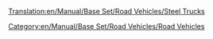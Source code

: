 [[Translation:en/Manual/Base Set/Road Vehicles/Steel Trucks]]

{{en/RoadVehicle|name     = Balogh Steel Truck
  |img      = en/Manual/Base Set/Road Vehicles/Balogh Steel Truck.png
  |price    = £4,592 ($9,184)
  |speed    = 30 mph (48 km/h)
  |annual   = £421 ($842)
  |designed = 1936
  |life     = 15
  |capacity = 15 tonnes of steel
}}
{{en/RoadVehicle|name     = Uhl Steel Truck
  |img      = en/Manual/Base Set/Road Vehicles/Uhl Steel Truck.png
  |price    = £5,535 ($11,070) 
  |speed    = 55 mph (88 km/h)
  |annual   = £787 ($1,574)
  |designed = 1978
  |life     = 15
  |capacity = 18 tonnes of steel
}}
{{en/RoadVehicle|name     = Kelling Steel Truck
  |img      = en/Manual/Base Set/Road Vehicles/Kelling Steel Truck.png
  |price    = £5,945 ($11,890) 
  |speed    = 70 mph (112 km/h)
  |annual   = £1,125 ($2,250)
  |designed = 2007
  |life     = 15
  |capacity = 20 tonnes of steel
}}

[[Category:en/Manual/Base Set/Road Vehicles/Road Vehicles]]